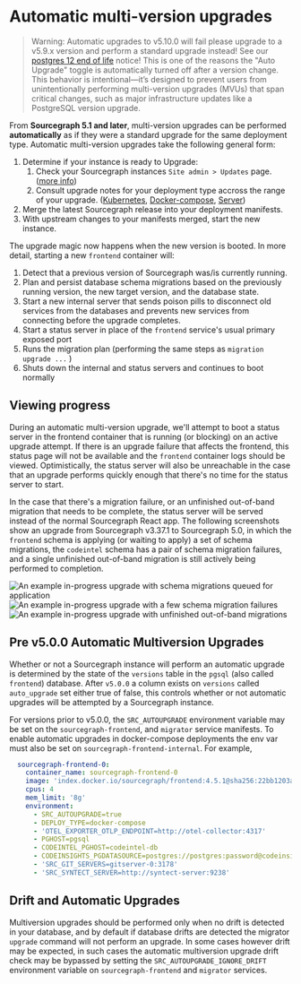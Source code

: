 # Automatic multi-version upgrades

> Warning: Automatic upgrades to v5.10.0 will fail please upgrade to a v5.9.x version and perform a standard upgrade instead! See our [postgres 12 end of life](https://sourcegraph.com/docs/admin/postgres12_end_of_life_notice#postgres-12-end-of-life) notice! This is one of the reasons the "Auto Upgrade" toggle is automatically turned off after a version change. This behavior is intentional—it’s designed to prevent users from unintentionally performing multi-version upgrades (MVUs) that span critical changes, such as major infrastructure updates like a PostgreSQL version upgrade.

From **Sourcegraph 5.1 and later**, multi-version upgrades can be performed **automatically** as if they were a standard upgrade for the same deployment type. Automatic multi-version upgrades take the following general form:

1. Determine if your instance is ready to Upgrade:
   1. Check your Sourcegraph instances `Site admin > Updates` page. ([more info](/admin/updates/#upgrade-readiness))
   2. Consult upgrade notes for your deployment type accross the range of your upgrade. ([Kubernetes](/admin/updates/kubernetes), [Docker-compose](/admin/updates/docker_compose), [Server](/admin/updates/server))
2. Merge the latest Sourcegraph release into your deployment manifests.
3. With upstream changes to your manifests merged, start the new instance.

The upgrade magic now happens when the new version is booted. In more detail, starting a new `frontend` container will:

1. Detect that a previous version of Sourcegraph was/is currently running.
2. Plan and persist database schema migrations based on the previously running version, the new target version, and the database state.
3. Start a new internal server that sends poison pills to disconnect old services from the databases and prevents new services from connecting before the upgrade completes.
4. Start a status server in place of the `frontend` service's usual primary exposed port
5. Runs the migration plan (performing the same steps as `migration upgrade ...` )
6. Shuts down the internal and status servers and continues to boot normally

## Viewing progress

During an automatic multi-version upgrade, we'll attempt to boot a status server in the frontend container that is running (or blocking) on an active upgrade attempt. If there is an upgrade failure that affects the frontend, this status page will not be available and the `frontend` container logs should be viewed. Optimistically, the status server will also be unreachable in the case that an upgrade performs quickly enough that there's no time for the status server to start.

In the case that there's a migration failure, or an unfinished out-of-band migration that needs to be complete, the status server will be served instead of the normal Sourcegraph React app. The following screenshots show an upgrade from Sourcegraph v3.37.1 to Sourcegraph 5.0, in which the `frontend` schema is applying (or waiting to apply) a set of schema migrations, the `codeintel` schema has a pair of schema migration failures, and a single unfinished out-of-band migration is still actively being performed to completion.

![An example in-progress upgrade with schema migrations queued for application](https://storage.googleapis.com/sourcegraph-assets/docs/images/upgrades/5.1/queued.png)
![An example in-progress upgrade with a few schema migration failures](https://storage.googleapis.com/sourcegraph-assets/docs/images/upgrades/5.1/failed.png)
![An example in-progress upgrade with unfinished out-of-band migrations](https://storage.googleapis.com/sourcegraph-assets/docs/images/upgrades/5.1/oobmigrations.png)

## Pre v5.0.0 Automatic Multiversion Upgrades

Whether or not a Sourcegraph instance will perform an automatic upgrade is determined by the state of the `versions` table in the `pgsql` (also called `frontend`) database. After `v5.0.0` a column exists on `versions` called `auto_upgrade` set either true of false, this controls whether or not automatic upgrades will be attempted by a Sourcegraph instance.

For versions prior to v5.0.0, the `SRC_AUTOUPGRADE` environment variable may be set on the `sourcegraph-frontend`, and `migrator` service manifests. To enable automatic upgrades in docker-compose deployments the env var must also be set on `sourcegraph-frontend-internal`.  For example,
```yaml
  sourcegraph-frontend-0:
    container_name: sourcegraph-frontend-0
    image: 'index.docker.io/sourcegraph/frontend:4.5.1@sha256:22bb1203a6d8ac9bab442dcfef867efc216181026c3d6fc62415ef1a3f063139'
    cpus: 4
    mem_limit: '8g'
    environment:
      - SRC_AUTOUPGRADE=true
      - DEPLOY_TYPE=docker-compose
      - 'OTEL_EXPORTER_OTLP_ENDPOINT=http://otel-collector:4317'
      - PGHOST=pgsql
      - CODEINTEL_PGHOST=codeintel-db
      - CODEINSIGHTS_PGDATASOURCE=postgres://postgres:password@codeinsights-db:5432/postgres
      - 'SRC_GIT_SERVERS=gitserver-0:3178'
      - 'SRC_SYNTECT_SERVER=http://syntect-server:9238'
```

## Drift and Automatic Upgrades

Multiversion upgrades should be performed only when no drift is detected in your database, and by default if database drifts are detected the migrator `upgrade` command will not perform an upgrade. In some cases however drift may be expected, in such cases the automatic multiversion upgrade drift check may be bypassed by setting the `SRC_AUTOUPGRADE_IGNORE_DRIFT` environment variable on `sourcegraph-frontend` and `migrator` services.
